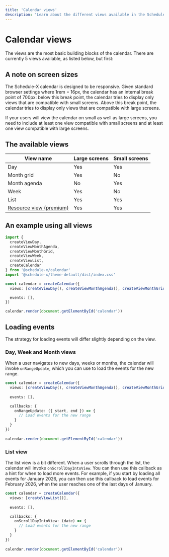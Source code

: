 ```yaml
---
title: 'Calendar views'
description: 'Learn about the different views available in the Schedule-X calendar'
---
```


# Calendar views

The views are the most basic building blocks of the calendar. There are
currently 5 views available, as listed below, but first:

## A note on screen sizes

The Schedule-X calendar is designed to be responsive. Given standard browser settings where 1rem = 16px, the
calendar has an internal break point of 700px: below this break point,
the calendar tries to display only views that are compatible with small
screens. Above this break point, the calendar tries to display only views
that are compatible with large screens.

If your users will view the calendar on small as well as large
screens, you need to include at least one view compatible with small screens and at least one view compatible with
large screens.

## The available views

| View name                                                    | Large screens | Small screens |
|--------------------------------------------------------------|---------------|---------------|
| Day                                                          | Yes           | Yes           |
| Month grid                                                   | Yes           | No            |
| Month agenda                                                 | No            | Yes           |
| Week                                                         | Yes           | No            |
| List                                                         | Yes           | Yes           |
| [Resource view (premium)](/docs/calendar/resource-scheduler) | Yes           | Yes           |

## An example using all views

```ts
import {
  createViewDay,
  createViewMonthAgenda,
  createViewMonthGrid,
  createViewWeek,
  createViewList,
  createCalendar
} from '@schedule-x/calendar'
import '@schedule-x/theme-default/dist/index.css'

const calendar = createCalendar({
  views: [createViewDay(), createViewMonthAgenda(), createViewMonthGrid(), createViewWeek(), createViewList()],

  events: [],
})

calendar.render(document.getElementById('calendar'))
```

## Loading events

The strategy for loading events will differ slightly depending on the view.

### Day, Week and Month views

When a user navigates to new days, weeks or months, the calendar will invoke `onRangeUpdate`, which
you can use to load the events for the new range.

```ts 
const calendar = createCalendar({
  views: [createViewDay(), createViewMonthAgenda(), createViewMonthGrid(), createViewWeek()],
 
  events: [],

  callbacks: {
    onRangeUpdate: ({ start, end }) => {
      // Load events for the new range
    }
  }
})
 
calendar.render(document.getElementById('calendar'))
```

### List view

The list view is a bit different. When a user scrolls through the list, the calendar will invoke `onScrollDayIntoView`.
You can then use this callback as a hint for when to load more events. For example, if you start by loading all events for January 2026,
you can then use this callback to load events for February 2026, when the user reaches one of the last days of January.

```ts 
const calendar = createCalendar({
  views: [createViewList()],
 
  events: [],

  callbacks: {
    onScrollDayIntoView: (date) => {
      // Load events for the new range
    }
  }
})
 
calendar.render(document.getElementById('calendar'))
```
